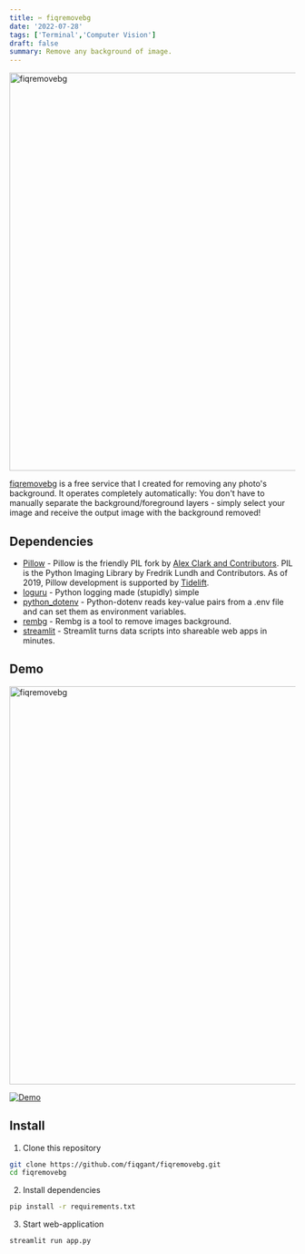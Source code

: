 ```yaml
---
title: ✂️ fiqremovebg
date: '2022-07-28'
tags: ['Terminal','Computer Vision']
draft: false
summary: Remove any background of image.
---
```


<div className="grid place-items-center">
  <img
    className="inline rounded-lg"
    src="https://github.com/fiqgant/fiqremovebg/raw/main/demo/fiqremovebg.gif"
    alt="fiqremovebg"
    width="700"
    height="700"
  />
</div>

[fiqremovebg](https://fiqremovebg.herokuapp.com/) is a free service that I created for removing any photo's background. It operates completely automatically: You don't have to manually separate the background/foreground layers - simply select your image and receive the output image with the background removed!

## Dependencies
- [Pillow](https://pypi.org/project/Pillow/) - Pillow is the friendly PIL fork by [Alex Clark and Contributors](https://github.com/python-pillow/Pillow/graphs/contributors). PIL is the Python Imaging Library by Fredrik Lundh and Contributors. As of 2019, Pillow development is supported by [Tidelift](https://tidelift.com/subscription/pkg/pypi-pillow?utm_source=pypi-pillow&utm_medium=readme&utm_campaign=enterprise).
- [loguru](https://github.com/Delgan/loguru) - Python logging made (stupidly) simple
- [python_dotenv](https://pypi.org/project/python-dotenv/) - Python-dotenv reads key-value pairs from a .env file and can set them as environment variables. 
- [rembg](https://github.com/danielgatis/rembg) - Rembg is a tool to remove images background.
- [streamlit](https://streamlit.io/) - Streamlit turns data scripts into shareable web apps in minutes.


## Demo
<div className="grid place-items-center">
  <img
    className="inline rounded-lg"
    src="https://github.com/fiqgant/fiqremovebg/raw/main/demo/fiqremovebg.gif"
    alt="fiqremovebg"
    width="700"
    height="700"
  />
</div>

[![Demo](https://www.herokucdn.com/deploy/button.svg)](https://fiqremovebg.herokuapp.com/)

## Install
1. Clone this repository
```bash
git clone https://github.com/fiqgant/fiqremovebg.git
cd fiqremovebg
```

2. Install dependencies
```bash
pip install -r requirements.txt
```

3. Start web-application
```bash
streamlit run app.py
```